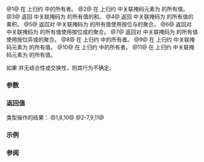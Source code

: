 {{cpp/experimental/title|reduce|hmin|hmax}}
{{cpp/experimental/simd/navbar}}
{{dcl begin}}
{{dcl header|experimental/simd}}
{{dcl|since=parallelism_ts_2|num=1|1=
template&lt; class T, class Abi, class BinaryOperation = std::plus&lt;&gt; &gt;
T reduce( const simd&lt;T, Abi&gt;&amp; v, BinaryOperation binary_op = {} );
}}
{{dcl|since=parallelism_ts_2|num=2|1=
template&lt; class M, class V, class BinaryOperation &gt;
typename V::value_type
reduce( const const_where_expression&lt;M, V&gt;&amp; x,
        typename V::value_type identity_element, BinaryOperation binary_op = {} );
}}
{{dcl|since=parallelism_ts_2|num=3|
template&lt; class M, class V &gt;
typename V::value_type
reduce( const const_where_expression&lt;M, V&gt;&amp; x, std::plus&lt;&gt; binary_op ) noexcept;
}}
{{dcl|since=parallelism_ts_2|num=4|
template&lt; class M, class V &gt;
typename V::value_type
reduce( const const_where_expression&lt;M, V&gt;&amp; x, std::multiplies&lt;&gt; binary_op ) noexcept;
}}
{{dcl|since=parallelism_ts_2|num=5|
template&lt; class M, class V &gt;
typename V::value_type
reduce( const const_where_expression&lt;M, V&gt;&amp; x, std::bit_and&lt;&gt; binary_op ) noexcept;
}}
{{dcl|since=parallelism_ts_2|num=6|
template&lt; class M, class V &gt;
typename V::value_type
reduce( const const_where_expression&lt;M, V&gt;&amp; x, std::bit_or&lt;&gt; binary_op ) noexcept;
}}
{{dcl|since=parallelism_ts_2|num=7|
template&lt; class M, class V &gt;
typename V::value_type
reduce( const const_where_expression&lt;M, V&gt;&amp; x, std::bit_xor&lt;&gt; binary_op ) noexcept;
}}
{{dcl|since=parallelism_ts_2|num=8|
template&lt; class T, class Abi &gt;
T hmin( const simd&lt;T, Abi&gt;&amp; v ) noexcept;
}}
{{dcl|since=parallelism_ts_2|num=9|
template&lt; class M, class V &gt;
typename V::value_type
hmin( const const_where_expression&lt;M, V&gt;&amp; x ) noexcept;
}}
{{dcl|since=parallelism_ts_2|num=10|
template&lt; class T, class Abi &gt;
T hmax( const simd&lt;T, Abi&gt;&amp; v ) noexcept;
}}
{{dcl|since=parallelism_ts_2|num=11|
template&lt; class M, class V &gt;
typename V::value_type
hmax( const const_where_expression&lt;M, V&gt;&amp; x ) noexcept;
}}
{{dcl end}}

@1@ 在 {{c|binary_op}} 上归约 {{c|v}} 中的所有者。
@2@ 在 {{c|binary_op}} 上归约 {{c|x}} 中关联掩码元素为 {{c/core|true}} 的所有值。
@3@ 返回 {{c|x}} 中关联掩码为 {{c/core|true}} 的所有值的和。
@4@ 返回 {{c|x}} 中关联掩码为 {{c/core|true}} 的所有值的乘积。
@5@ 返回对 {{c|x}} 中关联掩码为 {{c/core|true}} 的所有值使用按位与的聚合。
@6@ 返回对 {{c|x}} 中关联掩码为 {{c/core|true}} 的所有值使用按位或的聚合。
@7@ 返回对 {{c|x}} 中关联掩码为 {{c/core|true}} 的所有值使用按位异或的聚合。
@8@ 在 {{c|std::min}} 上归约 {{c|v}} 中的所有者。
@9@ 在 {{c|std::min}} 上归约 {{c|x}} 中关联掩码元素为 {{c/core|true}} 的所有值。
@10@ 在 {{c|std::max}} 上归约 {{c|v}} 中的所有者。
@11@ 在 {{c|std::max}} 上归约 {{c|x}} 中关联掩码元素为 {{c/core|true}} 的所有值。

如果 {{c|binary_op}} 并无结合性或交换性，则其行为不确定。

===参数===
{{par begin}}
{{par|v|要运用归约的 {{rlpt|simd}} 向量}}
{{par|x|要运用归约的 {{rlpt|where}} 表达式的返回值}}
{{par|identity_element|对于 {{c|binary_op}} 表现为相同元素的值；{{c|1=binary_op(identity_element, a) == a}} 必须持有类型 {{c|V::value_type}} 的所有有穷值}}
{{par|binary_op| 以未指明的 ABI 标签 {{tt|A}}，以未指明的顺序，运用于 {{c|V::value_type}} 或 {{c|simd&lt;V::value_type, A&gt;}} 类型的实参的二元 {{named req|FunctionObject}}。{{c|binary_op(v, v)}} 必须可转换为 {{tt|V}}}}
{{par end}}

===返回值===
类型操作的结果：
@1,8,10@ {{tt|T}}
@2-7,9,11@ {{c|V::value_type}}

===示例===
{{example
|code=
#include &lt;array&gt;
#include &lt;cassert&gt;
#include &lt;cstddef&gt;
#include &lt;experimental/simd&gt;
#include &lt;functional&gt;
#include &lt;iostream&gt;
#include &lt;numeric&gt;
namespace stdx = std::experimental;

int main()
{
    using V = stdx::native_simd&lt;double&gt;;

    alignas(stdx::memory_alignment_v&lt;V&gt;) std::array&lt;V::value_type, 1024&gt; data;
    std::iota(data.begin(), data.end(), 0);

    V::value_type acc{};
    for (std::size_t i = 0; i &lt; data.size(); i += V::size())
        acc += stdx::reduce(V(&amp;data[i], stdx::vector_aligned), std::plus{});
    std::cout &lt;&lt; "sum of data = " &lt;&lt; acc &lt;&lt; '\n';

    using W = stdx::fixed_size_simd&lt;int, 4&gt;;
    alignas(stdx::memory_alignment_v&lt;W&gt;) std::array&lt;int, 4&gt; arr{2, 5, 4, 1};
    auto w = W(&amp;arr[0], stdx::vector_aligned);
    assert(stdx::hmin(w) == 1 and stdx::hmax(w) == 5);
}
|output=
sum of data = 523776
}}

===参阅===
{{dsc begin}}
{{dsc inc|cpp/algorithm/dsc reduce}}
{{dsc end}}